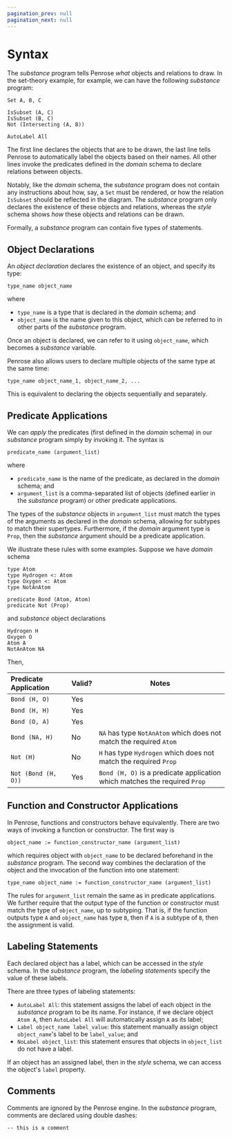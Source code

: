 ```yaml
---
pagination_prev: null
pagination_next: null
---
```


# Syntax

The _substance_ program tells Penrose _what_ objects and relations to draw. In the set-theory example, for example, we can have the following _substance_ program:

```
Set A, B, C

IsSubset (A, C)
IsSubset (B, C)
Not (Intersecting (A, B))

AutoLabel All
```

The first line declares the objects that are to be drawn, the last line tells Penrose to automatically label the objects based on their names. All other lines invoke the predicates defined in the _domain_ schema to declare relations between objects.

Notably, like the _domain_ schema, the _substance_ program does not contain any instructions about how, say, a `Set` must be rendered, or how the relation `IsSubset` should be reflected in the diagram. The _substance_ program only declares the existence of these objects and relations, whereas the _style_ schema shows _how_ these objects and relations can be drawn.

Formally, a _substance_ program can contain five types of statements.

## Object Declarations

An _object declaration_ declares the existence of an object, and specify its type:

```
type_name object_name
```

where

- `type_name` is a type that is declared in the _domain_ schema; and
- `object_name` is the name given to this object, which can be referred to in other parts of the _substance_ program.

Once an object is declared, we can refer to it using `object_name`, which becomes a _substance_ variable.

Penrose also allows users to declare multiple objects of the same type at the same time:

```
type_name object_name_1, object_name_2, ...
```

This is equivalent to declaring the objects sequentially and separately.

## Predicate Applications

We can _apply_ the predicates (first defined in the _domain_ schema) in our _substance_ program simply by invoking it. The syntax is

```
predicate_name (argument_list)
```

where

- `predicate_name` is the name of the predicate, as declared in the _domain_ schema; and
- `argument_list` is a comma-separated list of objects (defined earlier in the _substance_ program) or other predicate applications.

The types of the _substance_ objects in `argument_list` must match the types of the arguments as declared in the _domain_ schema, allowing for subtypes to match their supertypes. Furthermore, if the _domain_ argument type is `Prop`, then the _substance_ argument should be a predicate application.

We illustrate these rules with some examples. Suppose we have _domain_ schema

```
type Atom
type Hydrogen <: Atom
type Oxygen <: Atom
type NotAnAtom

predicate Bond (Atom, Atom)
predicate Not (Prop)
```

and _substance_ object declarations

```
Hydrogen H
Oxygen O
Atom A
NotAnAtom NA
```

Then,

| Predicate Application | Valid? | Notes                                                                      |
| :-------------------- | :----- | -------------------------------------------------------------------------- |
| `Bond (H, O)`         | Yes    |
| `Bond (H, H)`         | Yes    |
| `Bond (O, A)`         | Yes    |
| `Bond (NA, H)`        | No     | `NA` has type `NotAnAtom` which does not match the required `Atom`         |
| `Not (H)`             | No     | `H` has type `Hydrogen` which does not match the required `Prop`           |
| `Not (Bond (H, O))`   | Yes    | `Bond (H, O)` is a predicate application which matches the required `Prop` |

## Function and Constructor Applications

In Penrose, functions and constructors behave equivalently. There are two ways of invoking a function or constructor. The first way is

```
object_name := function_constructor_name (argument_list)
```

which requires object with `object_name` to be declared beforehand in the _substance_ program. The second way combines the declaration of the object and the invocation of the function into one statement:

```
type_name object_name := function_constructor_name (argument_list)
```

The rules for `argument_list` remain the same as in predicate applications. We further require that the output type of the function or constructor must match the type of `object_name`, up to subtyping. That is, if the function outputs type `A` and `object_name` has type `B`, then if `A` is a subtype of `B`, then the assignment is valid.

## Labeling Statements

Each declared object has a label, which can be accessed in the _style_ schema. In the _substance_ program, the _labeling statements_ specify the value of these labels.

There are three types of labeling statements:

- `AutoLabel All`: this statement assigns the label of each object in the _substance_ program to be its name. For instance, if we declare object `Atom A`, then `AutoLabel All` will automatically assign `A` as its label;
- `Label object_name label_value`: this statement manually assign object `object_name`'s label to be `label_value`; and
- `NoLabel object_list`: this statement ensures that objects in `object_list` do not have a label.

If an object has an assigned label, then in the _style_ schema, we can access the object's `label` property.

## Comments

Comments are ignored by the Penrose engine. In the _substance_ program, comments are declared using double dashes:

```
-- this is a comment
```
